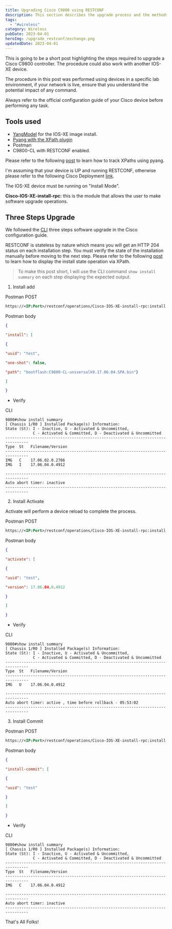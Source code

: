```yaml
---
title: Upgrading Cisco C9800 using RESTCONF
description: This section describes the upgrade process and the methods to upgrade the Cisco Catalyst 9800 Series Wireless Controller Software via RESTCONF.
tags:
  - "#wireless"
category: Wireless
pubDate: 2023-04-01
heroImg: /upgrade_restconf/exchange.png
updatedDate: 2023-04-01
---
```




This is going to be a short post highlighting the steps required to upgrade a Cisco C9800 controller. The procedure could also work with another IOS-XE device.


<Important>
The procedure in this post was performed using devices in a specific lab environment, if your network is live, ensure that you understand the potential impact of any command. 

Always refer to the official configuration guide of your Cisco device before performing any task.
</Important>

## Tools used

-  <a href="https://github.com/YangModels/yang/blob/main/vendor/cisco/xe/1791/Cisco-IOS-XE-install-rpc.yang#L188" target="_blank">YangModel</a> for the IOS-XE image install.
-  <a href="https://github.com/mbj4668/pyang" target="_blank">Pyang with the XPath plugin</a>
-  Postman
-  C9800-CL with RESTCONF enabled.

<Note>
Please refer to the following <a href="https://dar-fi.com/blog/ios-xe_tracking_xpaths" target="_blank">post</a> to learn how to track XPaths using pyang.
</Note>

I'm assuming that your device is UP and running RESTCONF, otherwise please refer to the following Cisco Deployment <a href="https://www.cisco.com/c/en/us/td/docs/wireless/controller/technotes/8-8/b_c9800_programmability_telemetry_dg.html" target="_blank">link</a>.

<Important>
The IOS-XE device must be running on "Install Mode”.  
</Important>

**Cisco-IOS-XE-install-rpc:** this is the module that allows the user to make software upgrade operations.

## Three Steps Upgrade

We followed the <a href="https://www.cisco.com/c/en/us/td/docs/wireless/controller/9800/17-2/config-guide/b_wl_17_2_cg/b_wl_17_2_cg_chapter_010010111.html#id_136084" target="_blank">CLI</a> three steps software upgrade in the Cisco configuration guide.

<Important>
RESTCONF is stateless by nature which means you will get an HTTP 204 status on each installation step. You must verify the state of the installation manually before moving to the next step. 
</Important>

<Note>
Please refer to the following <a href="https://dar-fi.com/blog/xpath/xpath_install_state" target="_blank">post</a> to learn how to display the install state operation via XPath.
</Note>

> To make this post short, I will use the CLI command `show install summary` on each step displaying the expected output.

1. Install add

Postman POST

```xml
https://<IP:Port>/restconf/operations/Cisco-IOS-XE-install-rpc:install
```

Postman body

```json
{

"install": [

{

"uuid": "test",

"one-shot": false,

"path": "bootflash:C9800-CL-universalk9.17.06.04.SPA.bin"}

]

}
```

- Verify

CLI
```
9800#show install summary 
[ Chassis 1/R0 ] Installed Package(s) Information:
State (St): I - Inactive, U - Activated & Uncommitted,
            C - Activated & Committed, D - Deactivated & Uncommitted
--------------------------------------------------------------------------------
Type  St   Filename/Version
--------------------------------------------------------------------------------
IMG   C    17.06.02.0.2786
IMG   I    17.06.04.0.4912

--------------------------------------------------------------------------------
Auto abort timer: inactive
--------------------------------------------------------------------------------
```

2. Install Activate

<Important>
Activate will perform a device reload to complete the process.
</Important>

Postman POST

```xml
https://<IP:Port>/restconf/operations/Cisco-IOS-XE-install-rpc:install
```

Postman body

```json
{

"activate": [

{

"uuid": "test",

"version": 17.06.04.0.4912

}

]

}
```

- Verify

CLI
```
9800#show install summary 
[ Chassis 1/R0 ] Installed Package(s) Information:
State (St): I - Inactive, U - Activated & Uncommitted,
            C - Activated & Committed, D - Deactivated & Uncommitted
--------------------------------------------------------------------------------
Type  St   Filename/Version
--------------------------------------------------------------------------------
IMG   U    17.06.04.0.4912

--------------------------------------------------------------------------------
Auto abort timer: active , time before rollback - 05:53:02
--------------------------------------------------------------------------------
```

3. Install Commit

Postman POST

```xml
https://<IP:Port>/restconf/operations/Cisco-IOS-XE-install-rpc:install
```

Postman body

```json
{

"install-commit": [

{

"uuid": "test"

}

]

}
```

- Verify

CLI
```
9800#show install summary 
[ Chassis 1/R0 ] Installed Package(s) Information:
State (St): I - Inactive, U - Activated & Uncommitted,
            C - Activated & Committed, D - Deactivated & Uncommitted
--------------------------------------------------------------------------------
Type  St   Filename/Version
--------------------------------------------------------------------------------
IMG   C    17.06.04.0.4912

--------------------------------------------------------------------------------
Auto abort timer: inactive
--------------------------------------------------------------------------------
```

That's All Folks!